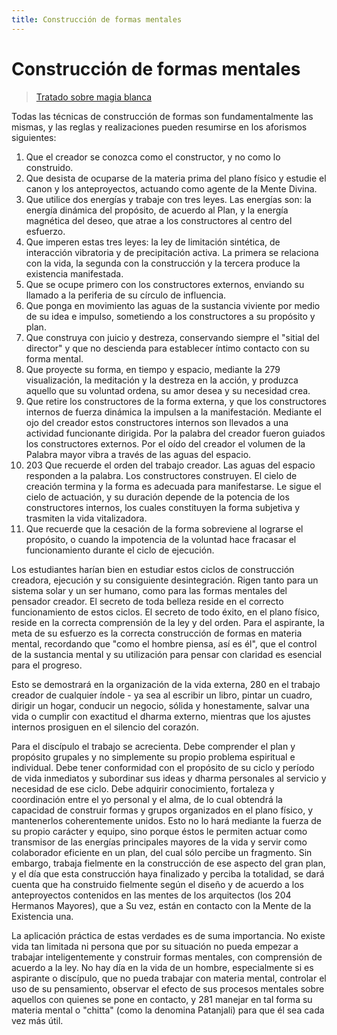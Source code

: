 ```yaml
---
title: Construcción de formas mentales
---
```


# Construcción de formas mentales

> [Tratado sobre magia blanca](/tratado-sobre-magia-blanca/regla-10#es202)

Todas las técnicas de construcción de formas son fundamentalmente las mismas, y las reglas y realizaciones pueden resumirse en los aforismos siguientes:

1. Que el creador se conozca como el constructor, y no como lo construido.
2. Que desista de ocuparse de la materia prima del plano físico y estudie el canon y los anteproyectos, actuando como agente de la Mente Divina.
3. Que utilice dos energías y trabaje con tres leyes. Las energías son: la energía dinámica del propósito, de acuerdo al Plan, y la energía magnética del deseo, que atrae a los constructores al centro del esfuerzo.
4. Que imperen estas tres leyes: la ley de limitación sintética, de interacción vibratoria y de precipitación activa. La primera se relaciona con la vida, la segunda con la construcción y la tercera produce la existencia manifestada.
5. Que se ocupe primero con los constructores externos, enviando su llamado a la periferia de su círculo de influencia.
6. Que ponga en movimiento las aguas de la sustancia viviente por medio de su idea e impulso, sometiendo a los constructores a su propósito y plan.
7. Que construya con juicio y destreza, conservando siempre el "sitial del director" y que no descienda para establecer íntimo contacto con su forma mental.
8. Que proyecte su forma, en tiempo y espacio, mediante la <Pin lang="en">279</Pin> visualización, la meditación y la destreza en la acción, y produzca aquello que su voluntad ordena, su amor desea y su necesidad crea.
9. Que retire los constructores de la forma externa, y que los constructores internos de fuerza dinámica la impulsen a la manifestación. Mediante el ojo del creador estos constructores internos son llevados a una actividad funcionante dirigida. Por la palabra del creador fueron guiados los constructores externos. Por el oído del creador el volumen de la Palabra mayor vibra a través de las aguas del espacio.
10. <Pin lang="es">203</Pin> Que recuerde el orden del trabajo creador. Las aguas del espacio responden a la palabra. Los constructores construyen. El cielo de creación termina y la forma es adecuada para manifestarse. Le sigue el cielo de actuación, y su duración depende de la potencia de los constructores internos, los cuales constituyen la forma subjetiva y trasmiten la vida vitalizadora.
11. Que recuerde que la cesación de la forma sobreviene al lograrse el propósito, o cuando la impotencia de la voluntad hace fracasar el funcionamiento durante el ciclo de ejecución.

Los estudiantes harían bien en estudiar estos ciclos de construcción creadora, ejecución y su consiguiente desintegración. Rigen tanto para un sistema solar y un ser humano, como para las formas mentales del pensador creador. El secreto de toda belleza reside en el correcto funcionamiento de estos ciclos. El secreto de todo éxito, en el plano físico, reside en la correcta comprensión de la ley y del orden. Para el aspirante, la meta de su esfuerzo es la correcta construcción de formas en materia mental, recordando que "como el hombre piensa, así es él", que el control de la sustancia mental y su utilización para pensar con claridad es esencial para el progreso.

Esto se demostrará en la organización de la vida externa, <Pin lang="en">280</Pin> en el trabajo creador de cualquier índole - ya sea al escribir un libro, pintar un cuadro, dirigir un hogar, conducir un negocio, sólida y honestamente, salvar una vida o cumplir con exactitud el dharma externo, mientras que los ajustes internos prosiguen en el silencio del corazón.

Para el discípulo el trabajo se acrecienta. Debe comprender el plan y propósito grupales y no simplemente su propio problema espiritual e individual. Debe tener conformidad con el propósito de su ciclo y período de vida inmediatos y subordinar sus ideas y dharma personales al servicio y necesidad de ese ciclo. Debe adquirir conocimiento, fortaleza y coordinación entre el yo personal y el alma, de lo cual obtendrá la capacidad de construir formas y grupos organizados en el plano físico, y mantenerlos coherentemente unidos. Esto no lo hará mediante la fuerza de su propio carácter y equipo, sino porque éstos le permiten actuar como transmisor de las energías principales mayores de la vida y servir como colaborador eficiente en un plan, del cual sólo percibe un fragmento. Sin embargo, trabaja fielmente en la construcción de ese aspecto del gran plan, y el día que esta construcción haya finalizado y perciba la totalidad, se dará cuenta que ha construido fielmente según el diseño y de acuerdo a los anteproyectos contenidos en las mentes de los arquitectos (los <Pin lang="es">204</Pin> Hermanos Mayores), que a Su vez, están en contacto con la Mente de la Existencia una.

La aplicación práctica de estas verdades es de suma importancia. No existe vida tan limitada ni persona que por su situación no pueda empezar a trabajar inteligentemente y construir formas mentales, con comprensión de acuerdo a la ley. No hay día en la vida de un hombre, especialmente si es aspirante o discípulo, que no pueda trabajar con materia mental, controlar el uso de su pensamiento, observar el efecto de sus procesos mentales sobre aquellos con quienes se pone en contacto, y <Pin lang="en">281</Pin> manejar en tal forma su materia mental o "chitta" (como la denomina Patanjali) para que él sea cada vez más útil.
